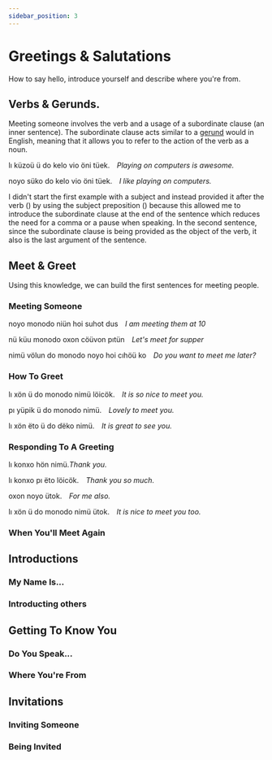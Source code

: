 ```yaml
---
sidebar_position: 3
---
```



# Greetings & Salutations

How to say hello, introduce yourself and describe where you're from.

## Verbs & Gerunds.

Meeting someone involves the verb <HisyeoWord is='monodo'/> and a usage of a
subordinate clause (an inner sentence). The subordinate clause acts similar to a
[gerund](https://en.wikipedia.org/wiki/Gerund) would in English, meaning that it 
allows you to refer to the action of the verb as a noun.

<HisyeoTabs>
    <p>lı küzoü ü do kelo vio öni tüek.&emsp;<em>Playing on computers is awesome.</em></p>
    <p>noyo süko do kelo vio öni tüek.&emsp;<em>I like playing on computers.</em></p>
</HisyeoTabs>

I didn't start the first example with a subject and instead provided it after
the verb (<HisyeoWord is='lı'/>) by using the subject preposition
(<HisyeoWord is='ü'/>) because this allowed me to introduce the subordinate
clause at the end of the sentence which reduces the need for a comma or a pause
when speaking. In the second sentence, since the subordinate clause is being
provided as the object of the verb, it also is the last argument of the
sentence.

## Meet & Greet

Using this knowledge, we can build the first sentences for meeting people.

### Meeting Someone

<HisyeoTabs>
    <p>noyo monodo niün hoi suhot dus&emsp;<em>I am meeting them at 10</em></p>
    <p>nü küu monodo oxon cöüvon pıtün&emsp;<em>Let's meet for supper</em></p>
    <p>nimü völun do monodo noyo hoi cıhöü ko&emsp;<em>Do you want to meet me later?</em></p>
</HisyeoTabs>

### How To Greet

<HisyeoTabs>
    <p>lı xön ü do monodo nimü löicök.&emsp;<em>It is so nice to meet you.</em></p>
    <p>pı yüpik ü do monodo nimü.&emsp;<em>Lovely to meet you.</em></p>
    <p>lı xön ëto ü do dëko nimü.&emsp;<em>It is great to see you.</em></p>
</HisyeoTabs>

### Responding To A Greeting

<HisyeoTabs>
    <p>lı konxo hön nimü.<em>Thank you.</em></p>
    <p>lı konxo pı ëto löicök.&emsp;<em>Thank you so much.</em></p>
    <p>oxon noyo ütok.&emsp;<em>For me also.</em></p>
    <p>lı xön ü do monodo nimü ütok.&emsp;<em>It is nice to meet you too.</em></p>
</HisyeoTabs>

### When You'll Meet Again

## Introductions

### My Name Is...

### Introducting others

## Getting To Know You

### Do You Speak...

### Where You're From

## Invitations

### Inviting Someone

### Being Invited

<HisyeoTooltip />